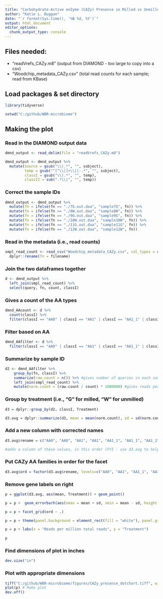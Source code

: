 ```yaml
---
title: "Carbohydrate-Active enZyme (CAZy) Presence in Milled vs Unmilled Woodchips"
author: "Katie L. Duggan"
date: "`r format(Sys.time(), '%B %d, %Y')`"
output: html_document
editor_options: 
  chunk_output_type: console
---
```


## Files needed:

- "readVrefs_CAZy.m8" (output from DIAMOND - too large to copy into a csv)
- "Woodchip_metadata_CAZy.csv" (total read counts for each sample; read from KBase)

## Load packages & set directory
```r
library(tidyverse)

setwd("C:/github/WBR-microbiome")
```

## Making the plot

### Read in the DIAMOND output data
```r
dmnd_output <- read_delim(file = "readVrefs_CAZy.m8")

dmnd_output <- dmnd_output %>% 
  mutate(source = gsub("\\|.*", "", subject),
         temp = gsub("^[^\\|]+\\||-.*", "", subject),
         classI = gsub("\\|.*", "", temp),
         classII = sub(".*\\|", "", temp))
```

### Correct the sample IDs
```r
dmnd_output <- dmnd_output %>% 
  mutate(fn = ifelse(fn == "./7G.out.daa", "sample7G", fn)) %>% 
  mutate(fn = ifelse(fn == "./8W.out.daa", "sample8W", fn)) %>%
  mutate(fn = ifelse(fn == "./9G.out.daa", "sample9G", fn)) %>%
  mutate(fn = ifelse(fn == "./10W.out.daa", "sample10W", fn)) %>%
  mutate(fn = ifelse(fn == "./11G.out.daa", "sample11G", fn)) %>%
  mutate(fn = ifelse(fn == "./12W.out.daa", "sample12W", fn))
```

### Read in the metadata (i.e., read counts)
```r
smpl_read_count <- read_csv("Woodchip_metadata_CAZy.csv", col_types = cols(filename = col_character(), Treatment = col_character(), count = col_double())) %>%
  dplyr::rename(fn = filename)
```

### Join the two dataframes together
```r
d <- dmnd_output %>%
  left_join(smpl_read_count) %>%
  select(query, fn, count, classI)
```

### Gives a count of the AA types
```r
dmnd_AAcount <- d %>%
  count(classI) %>% 
  filter(classI == "AA0" | classI == "AA1" | classI == "AA1_1" | classI == "AA1_2" | classI == "AA1_3" | classI == "AA2" | classI == "AA3" | classI == "AA3_1" | classI == "AA3_2" | classI == "AA3_3" | classI == "AA4" | classI == "AA5" | classI == "AA5_1" | classI == "AA5_2" | classI == "AA6" | classI == "AA7" | classI == "AA8" | classI == "AA9" | classI == "AA10" | classI == "AA11" | classI == "AA12" | classI == "AA13" | classI == "AA14" | classI == "AA15" | classI == "AA16" | classI == "AA17")
```

### Filter based on AA
```r
dmnd_AAfilter <- d %>% 
  filter(classI == "AA0" | classI == "AA1" | classI == "AA1_1" | classI == "AA1_2" | classI == "AA1_3" | classI == "AA2" | classI == "AA3" | classI == "AA3_1" | classI == "AA3_2" | classI == "AA3_3" | classI == "AA4" | classI == "AA5" | classI == "AA5_1" | classI == "AA5_2" | classI == "AA6" | classI == "AA7" | classI == "AA8" | classI == "AA9" | classI == "AA10" | classI == "AA11" | classI == "AA12" | classI == "AA13" | classI == "AA14" | classI == "AA15" | classI == "AA16" | classI == "AA17")
```

### Summarize by sample ID
```r
d2 <- dmnd_AAfilter %>%
    group_by(fn, classI) %>%
    summarize(raw.count = n()) %>% #gives number of queries in each sample were mapped to the given gene
    left_join(smpl_read_count) %>%
    mutate(norm.count = (raw.count / count) * 1000000) #gives reads per million total reads
```

### Group by treatment (i.e., "G" for milled, "W" for unmilled)
```r
d3 = dplyr::group_by(d2, classI, Treatment)

d3.avg = dplyr::summarize(d3, mean = mean(norm.count), sd = sd(norm.count))
```

### Add a new column with corrected names
```r
d3.avg$rename = c("AA0", "AA0", "AA1", "AA1", "AA1_1", "AA1_1", "AA1_2", "AA1_2", "AA1_3", "AA1_3", "AA10", "AA10", "AA11", "AA11", "AA12", "AA12", "AA13", "AA13", "AA14", "AA14", "AA15", "AA15", "AA16", "AA16", "AA17", "AA17",  "AA2", "AA2", "AA3", "AA3", "AA3_1", "AA3_1", "AA3_2", "AA3_2", "AA3_3", "AA3_3", "AA4", "AA4", "AA5", "AA5", "AA5_1", "AA5_1", "AA5_2", "AA5_2", "AA6", "AA6", "AA7", "AA7", "AA8", "AA8", "AA9", "AA9")

#adds a column of these values, in this order (FYI - use d3.avg to help make this list in the correct order)
```

### Put CAZy AA families in order for the facet
```r
d3.avg$ord = factor(d3.avg$rename, levels=c("AA0", "AA1", "AA1_1", "AA1_2", "AA1_3", "AA2", "AA3", "AA3_1", "AA3_2", "AA3_3", "AA4", "AA5", "AA5_1", "AA5_2", "AA6", "AA7", "AA8", "AA9", "AA10", "AA11", "AA12", "AA13", "AA14", "AA15", "AA16", "AA17"))
```

### Remove gene labels on right
```r
p = ggplot(d3.avg, aes(mean, Treatment)) + geom_point()

p = p +  geom_errorbarh(aes(xmax = mean + sd, xmin = mean - sd, height = .5))

p = p + facet_grid(ord ~ .)

p = p + theme(panel.background = element_rect(fill = "white"), panel.grid.major.x = element_blank(), strip.background =element_rect(fill="gold"), panel.grid.major.y = element_line(linetype=3, color="dark grey"), legend.position="none", axis.text.y = element_text(size = 5)) #add legend position none.

p = p + labs(x = "Reads per million total reads", y = "Treatment")
  
p
```

### Find dimensions of plot in inches
```r
dev.size("in")
```

### Plot with appropriate dimensions
```r
tiff("C:/github/WBR-microbiome/figures/CAZy_presence_dotchart.tiff", width = 8.5, height = 11, units = 'in', res = 150)
plot(p) # Make plot
dev.off()
```
